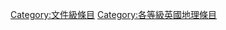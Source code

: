 {{Articles by Quality|topic=英國地理|project=英國地理|format=toc}}
{{emptycat}}

[[Category:文件級條目|Category:文件級條目]]
[[Category:各等級英國地理條目|Category:各等級英國地理條目]]